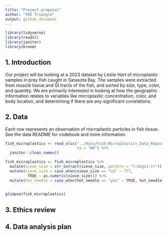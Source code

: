 ```yaml
---
title: "Project proposal"
author: "THE Triangle"
output: github_document
---
```


```r
library(tidyverse)
library(readxl)
library(janitor)
library(broom)
```

## 1. Introduction

Our project will be looking at a 2023 dataset by Leslie Hart of microplastic samples in prey fish caught in Sarasota Bay. The samples were extracted from muscle tissue and GI tracts of the fish, and sorted by size, type, color, and quantity. We are primarily interested in looking at how the geographic information relates to variables like microplastic concentration, color, and body location, and determining if there are any significant correlations.

## 2. Data
Each row represents an observation of microplastic particles in fish tissue. See the data README for codebook and more information.
```r
fish_microplastics <- read_xlsx("../data/Fish_Microplastics_Data_Repository.xlsx", 
                                na = "NA") %>%
  janitor::clean_names() 

```
```r
fish_microplastics <- fish_microplastics %>%
  mutate(sieve_size = str_extract(sieve_size, pattern = "[:digit:]+")) %>%
  mutate(sieve_size = case_when(sieve_size == "LG" ~ 777,
          TRUE ~ as.numeric(sieve_size))) %>%
  mutate(hot_needle = case_when(hot_needle == "yes" ~ TRUE, hot_needle == "no" ~ FALSE))
  
```
```r
glimpse(fish_microplastics)
```


## 3. Ethics review

## 4. Data analysis plan




